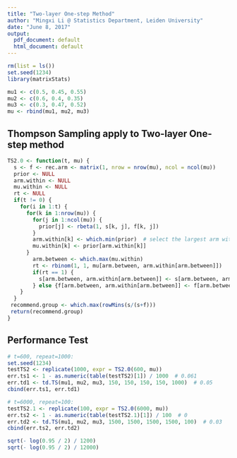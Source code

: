 ```yaml
---
title: "Two-layer One-step Method"
author: "Mingxi Li @ Statistics Department, Leiden University"
date: "June 8, 2017"
output:
  pdf_document: default
  html_document: default
---
```


```r
rm(list = ls())
set.seed(1234)
library(matrixStats)
```

```r
mu1 <- c(0.5, 0.45, 0.55)
mu2 <- c(0.6, 0.4, 0.35)
mu3 <- c(0.3, 0.47, 0.52)
mu <- rbind(mu1, mu2, mu3)
```

## Thompson Sampling apply to Two-layer One-step method

```r
TS2.0 <- function(t, mu) {
  s <- f <- rec.arm <- matrix(1, nrow = nrow(mu), ncol = ncol(mu))
  prior <- NULL
  arm.within <- NULL
  mu.within <- NULL
  rt <- NULL
  if(t != 0) {  
    for(i in 1:t) {
      for(k in 1:nrow(mu)) {
        for(j in 1:ncol(mu)) {
          prior[j] <- rbeta(1, s[k, j], f[k, j])
        }
        arm.within[k] <- which.min(prior)  # select the largest arm within group
        mu.within[k] <- prior[arm.within[k]]
      }
        arm.between <- which.max(mu.within)
        rt <- rbinom(1, 1, mu[arm.between, arm.within[arm.between]])  
        if(rt == 1) {
          s[arm.between, arm.within[arm.between]] <- s[arm.between, arm.within[arm.between]] + 1
        } else {f[arm.between, arm.within[arm.between]] <- f[arm.between, arm.within[arm.between]] + 1}
    }
  }
 recommend.group <- which.max(rowMins(s/(s+f)))
 return(recommend.group)
}
```

## Performance Test

```r
# t=600, repeat=1000:
set.seed(1234)
testTS2 <- replicate(1000, expr = TS2.0(600, mu))
err.ts1 <- 1 - as.numeric(table(testTS2)[1]) / 1000  # 0.061
err.td1 <- td.TS(mu1, mu2, mu3, 150, 150, 150, 150, 1000)  # 0.05
cbind(err.ts1, err.td1)

# t=6000, repeat=100:
testTS2.1 <- replicate(100, expr = TS2.0(6000, mu))
err.ts2 <- 1 - as.numeric(table(testTS2.1)[1]) / 100  # 0
err.td2 <- td.TS(mu1, mu2, mu3, 1500, 1500, 1500, 1500, 100)  # 0.03
cbind(err.ts2, err.td2)

sqrt(- log(0.95 / 2) / 1200)
sqrt(- log(0.95 / 2) / 12000)
```

